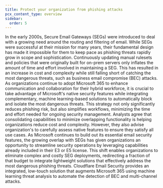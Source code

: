```yaml
---
title: Protect your organization from phishing attacks
pcx_content_type: overview
sidebar:
  order: 5
---
```


In the early 2000s, Secure Email Gateways (SEGs) were introduced to deal with a growing need around the routing and filtering of email. While SEGs were successful at their mission for many years, their fundamental design has made it impossible for them to keep pace as phishing threats rapidly grow in scope and sophistication. Continuously updating manual rulesets and policies that were originally built for on-prem servers only inflates the amount of time and effort involved in maintaining a SEG. This has resulted in an increase in cost and complexity while still falling short of catching the most dangerous threats, such as business email compromise (BEC) attacks.
As organizations continue to adopt Microsoft 365 to enhance communication and collaboration for their hybrid workforce, it is crucial to take advantage of Microsoft's native security features while integrating complementary, machine learning-based solutions to automatically block and isolate the most dangerous threats. This strategy not only significantly reduces phishing risk, but also simplifies workflows, minimizing the time and effort needed for ongoing security management.
Analysts agree that consolidating capabilities to minimize overlapping functionality is helping organizations reduce cost and complexity. However, they also advise organization's to carefully assess native features to ensure they satisfy all use cases. As Microsoft continues to build out its essential email security features, the growing overlap with SEGs has given organizations an opportunity to streamline security operations by leveraging capabilities already included in their E3 or E5 license. This shift enables organizations to eliminate complex and costly SEG deployments, redirecting a fraction of that budget to integrate lightweight solutions that effectively address the most dangerous phishing threats. Cloudflare Email Security provides an integrated, low-touch solution that augments Microsoft 365 using machine learning threat analysis to automate the detection of BEC and multi-channel attacks.